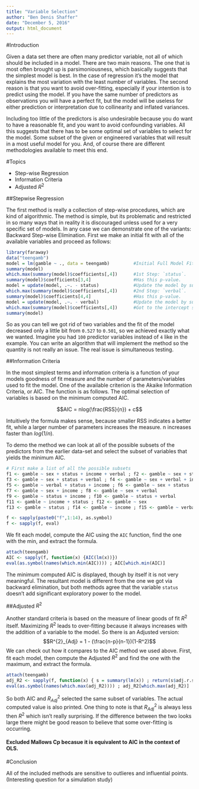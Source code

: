 ```yaml
---
title: "Variable Selection"
author: "Ben Denis Shaffer"
date: "December 5, 2016"
output: html_document
---
```


#Introduction

Given a data set there are often many predictor variable, not all of which should be included in a model. There are two main reasons. The one that is most often brought up is parsimoniousness, which basically suggests that the simplest model is best. In the case of regression it's the model that explains the most variation with the least number of variables. The second reason is that you want to avoid over-fitting, especially if your intention is to predict using the model. If you have the same number of predictors as observations you will have a perfect fit, but the model will be useless for either prediction or interpretation due to collinearity and inflated variances. 

Including too little of the predictors is also undesirable because you do want to have a reasonable fit, and you want to avoid confounding variables. All this suggests that there has to be some optimal set of variables to select for the model. Some subset of the given or engineered variables that will result in a most useful model for you. And, of course there are different methodologies available to meet this end.


#Topics

- Step-wise Regression
- Information Criteria
- Adjusted $R^2$

##Stepwise Regression

The first method is really a collection of step-wise procedures, which are kind of algorithmic. The method is simple, but its problematic and restricted in so many ways that in reality it is discouraged unless used for a very specific set of models. In any case we can demonstrate one of the variants: Backward Step-wise Elimination. First we make an initial fit with all of the available variables and proceed as follows:

```r
library(faraway)
data("teengamb")
model = lm(gamble ~ ., data = teengamb)         #Initial Full Model Fit.
summary(model)
which.max(summary(model)$coefficients[,4])      #1st Step: `status`.
summary(model)$coefficients[3,4]                #Has this p-value.
model = update(model, .~. - status)             #Update the model by subtracting `status`.
which.max(summary(model)$coefficients[,4])      #2nd Step: `verbal`.
summary(model)$coefficients[4,4]                #Has this p-value.
model = update(model, .~. - verbal)             #Update the model by subtracting `verbal`.
which.max(summary(model)$coefficients[,4])      #Got to the intercept so end proceedure
summary(model)

```

So as you can tell we got rid of two variables and the fit of the model decreased only a little bit from `0.527` to `0.501`, so we achieved exactly what we wanted. Imagine you had `100` predictor variables instead of `4` like in the example. You can write an algorithm that will implement the method so the quantity is not really an issue. The real issue is simultaneous testing. 

##Information Criteria

In the most simplest terms and information criteria is a function of your models goodness of fit measure and the number of parameters/variables used to fit the model. One of the available criterion is the Akaike Information Criteria, or AIC. The function is as follows. The optimal selection of variables is based on the minimum computed AIC. 

$$AIC = nlog(\frac{RSS}{n}) + c$$ 

Intuitively the formula makes sense, because smaller RSS indicates a better fit, while a larger number of parameters increases the measure. n increases faster than $log(1/n)$. 

To demo the method we can look at all of the possible subsets of the predictors from the earlier data-set and select the subset of variables that yields the minimum AIC.

```r

# First make a list of all the possible subsets 
f1 <- gamble ~ sex + status + income + verbal ; f2 <- gamble ~ sex + status + income
f3 <- gamble ~ sex + status + verbal ; f4 <- gamble ~ sex + verbal + income
f5 <- gamble ~ verbal + status + income ; f6 <- gamble ~ sex + status
f7 <- gamble ~ sex + income ; f8 <- gamble ~ sex + verbal
f9 <- gamble ~ status + income ; f10 <- gamble ~ status + verbal
f11 <- gamble ~ income + status ; f12 <- gamble ~ sex
f13 <- gamble ~ status ; f14 <- gamble ~ income ; f15 <- gamble ~ verbal

f <- sapply(paste0("f",1:14), as.symbol)
f <- sapply(f, eval)

```

We fit each model, compute the AIC using the `AIC` function, find the one with the min, and extract the formula.
```r

attach(teengamb)
AIC <- sapply(f, function(x) {AIC(lm(x))})
eval(as.symbol(names(which.min(AIC)))) ; AIC[which.min(AIC)]

```

The minimum computed AIC is displayed, though by itself it is not very meaningful. The resultant model is different from the one we got via backward elimination, but both methods agree that the variable `status` doesn't add significant exploratory power to the model.

##Adjusted $R^2$

Another standard criteria is based on the measure of linear goods of fit $R^2$ itself. Maximizing $R^2$ leads to over-fitting because it always increases with the addition of a variable to the model. So there is an Adjusted version: 
$$R^{2}_{Adj} = 1 - (\frac{n-p}{n-1})(1-R^2)$$
We can check out how it compares to the AIC method we used above. First, fit each model, then compute the Adjusted $R^2$ and find the one with the maximum, and extract the formula.
```r
attach(teengamb)
adj_R2 <- sapply(f, function(x) { s = summary(lm(x)) ; return(s$adj.r.squared) })
eval(as.symbol(names(which.max(adj_R2)))) ; adj_R2[which.max(adj_R2)]

```

So both AIC and $R^{2}_{Adj}$ selected the same subset of variables. The actual computed value is also printed. One thing to note is that $R^{2}_{Adj}$ is always less then $R^{2}$ which isn't really surprising. If the difference between the two looks large there might be good reason to believe that some over-fitting is occurring.

#### Excluded Mallows Cp becasue it is equivalent to AIC in the context of OLS.


#Conclusion

All of the included methods are sensitive to outlieres and influential points. (Interesting question for a simulation study)
